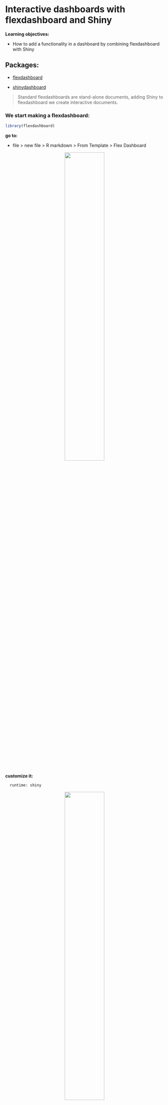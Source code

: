 # Interactive dashboards with flexdashboard and Shiny

**Learning objectives:**

-   How to add a functionality in a dashboard by combining flexdashboard with Shiny

## Packages:

-   [flexdashboard](https://pkgs.rstudio.com/flexdashboard/index.html)

-   [shinydashboard](https://rstudio.github.io/shinydashboard/)


> Standard flexdashboards are stand-alone documents, adding Shiny to flexdashboard we create interactive documents.


### We start making a **flexdashboard**:

```r
library(flexdashboard)
```

**go to:**

-   file \> new file \> R markdown \> From Template \> Flex Dashboard

<center>![](images/ch14_howtoflex.png){width="50%"}</center>

**customize it:**

      runtime: shiny

<center>![](images/ch14_customflex.png){width="50%"}</center>

<center>credits: [article](https://towardsdatascience.com/create-an-interactive-dashboard-with-shiny-flexdashboard-and-plotly-b1f025aebc9c)</center>

## Build an awesome flexdadhboard

Here we build our awesome flexdadhboard with shiny using the data from the World Bank: <https://datacatalog.worldbank.org/>


### Download the data


To download the data from the World Bank we need {wbstats} package.

```r
library(wbstats)
# wbdatacatalog()
# https://datacatalog.worldbank.org/
```

This function helps locating the data from the database, we need to specify the language of the data.

    ?wb_cache

```r
list <- wb_cache("en")
```

<center>![](images/14_list.png){width=50%}</center>

```r
indicators <- list$indicators
```

```r
# save(indicators,file="data/indicators.RData")
load("data/indicators.RData")
```

Selecting **PM25** we can retrieve the data used in the book.

```r
library(tidyverse)

indicators%>%
  filter(str_detect(indicator_id,"PM25"))
```

But, for making our flexdashboard we select other data, this data contains information about **Poverty Severity Values**, the amount of low wages which range from 0.00usd to 4.00usd a day, in specific countries of the South America.

```r
# select this indicator id:

# 1.1.PSev.1.90usd
# Poverty Severity ($1.90 a day)-Rural


indicators%>%
  filter(str_detect(indicator,"Severity"))%>%
  head(3)
```

We can select a specific year with `wb_data()`
```r
p <- wb_data(indicator = "1.0.PSev.1.90usd")

p %>%count(date)
```


Then we can download the data for chosen year:
```r
p_14_190 <- wb(indicator = "1.0.PSev.1.90usd",
                startdate = 2014, 
                enddate = 2014)
p_14_250 <- wb(indicator = "1.0.PSev.2.5usd",
                startdate = 2014, 
                enddate = 2014)

p_14_4uds <- wb(indicator = "1.0.PSev.Poor4uds",
                startdate = 2014, 
                enddate = 2014)


p_14 <- dplyr::bind_rows(p_14_190,p_14_250,p_14_4uds)
p_14%>%head
```


### Build the map

We can use this data to build our map:
```r
library(rnaturalearth)

map <- ne_countries()
names(map)[names(map) == "iso_a3"] <- "ISO3"
names(map)[names(map) == "name"] <- "NAME"

map$PSev <- p_14[match(map$ISO3, p_14$iso3c), "value"] 

map$PSev <- round(map$PSev,4)
```

```r
library(leaflet)

pal <- colorBin(
  palette = "viridis", 
  domain = map$PSev,
  bins = seq(0, 3.5, by = 0.5)
)


  leaflet(map) %>%
    addTiles() %>%
    setView(lng = -70, lat = -10, zoom = 3) %>%
    addPolygons(stroke = TRUE,
                weight = 1,
      fillColor = ~ pal(PSev),
      color = ~ pal(PSev),
      fillOpacity = 0.2,
      # label = ~labels,
      highlight = highlightOptions(
        color = "black",
        bringToFront = TRUE
      )
    ) %>%
    leaflet::addLegend(na.label = "Na",
      pal = pal, values = ~PSev,
      opacity = 0.5, title = "PSev"
    )
```

Our awesome flexdashboard will look like this:
<center>![](images/myawesomeflex.png)</center>


## Add some features with Shiny 

Build a **slider**, this cannot be run, it needs to be inside the shiny app/flexdashboard.

```r
minvalue <- floor(min(map$PSev, na.rm = TRUE))
maxvalue <- ceiling(max(map$PSev, na.rm = TRUE))

sliderInput("rangevalues",
  label = "PSev values:",
  min = minvalue, max = maxvalue,
  value = c(minvalue, maxvalue)
)
```


### Add a table


And add a table and wrap it into a `div()` function with the option for resizing the font-size.
```r
div(renderDT({
  DT::datatable(mapFiltered()@data[, c("ISO3", "NAME", "PSev")],
    rownames = FALSE, 
    options = list(pageLength = 10)
  )
}),style = "font-size:80%")
```   


### Make the histogram

To color the bins, we need to know how many bins are in our histogram, in this case we use `ggplot_build()` function:
```r
### Histogram
library(ggplot2)

gg_b <- ggplot_build(
  ggplot() + geom_histogram(aes(x = map$PSev), binwidth=0.5)
)
gg_b$data 
```
```r
gg_b$plot
```

```r
nu_bins <- dim(gg_b$data[[1]])[1]
nu_bins
```

```r
ggplot() +
  geom_histogram(aes(x = map$PSev),
                 binwidth=.5,
                 fill = rainbow(nu_bins))
```



## Meeting Videos

### Cohort 1

`r knitr::include_url("https://www.youtube.com/embed/Qpq9gKJ_xJ4")`
